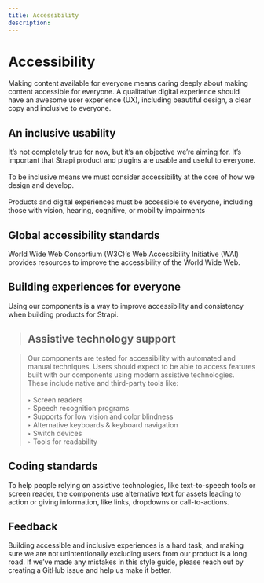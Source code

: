 ```yaml
---
title: Accessibility
description: 
---
```


# Accessibility

Making content available for everyone means caring deeply about making content accessible for everyone. A qualitative digital experience should have an awesome user experience (UX), including beautiful design, a clear copy and inclusive to everyone.

## An inclusive usability

It’s not completely true for now, but it’s an objective we’re aiming for. It’s important that Strapi product and plugins are usable and useful to everyone. <br/> <br/>
To be inclusive means we must consider accessibility at the core of how we design and develop. <br/> <br/>
Products and digital experiences must be accessible to everyone, including those with vision, hearing, cognitive, or mobility impairments

## Global accessibility standards

World Wide Web Consortium (W3C)‘s Web Accessibility Initiative (WAI) provides resources to improve the accessibility of the World Wide Web.

## Building experiences for everyone

Using our components is a way to improve accessibility and consistency when building products for Strapi.

> ## Assistive technology support

> Our components are tested for accessibility with automated and manual techniques. Users should expect to be able to access features built with our components using modern assistive technologies. These include native and third-party tools like: <br/> <br/>
> **‣** Screen readers <br/>
> **‣** Speech recognition programs <br/>
> **‣** Supports for low vision and color blindness <br/>
> **‣** Alternative keyboards & keyboard navigation <br/>
> **‣** Switch devices <br/>
> **‣** Tools for readability <br/>

## Coding standards

To help people relying on assistive technologies, like text-to-speech tools or screen reader, the components use alternative text for assets leading to action or giving information, like links, dropdowns or call-to-actions. 

## Feedback

Building accessible and inclusive experiences is a hard task, and making sure we are not unintentionally excluding users from our product is a long road. If we’ve made any mistakes in this style guide, please reach out by creating a GitHub issue and help us make it better.